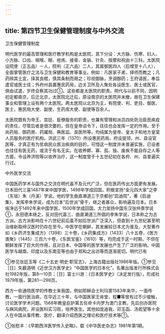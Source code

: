 ```yaml
---
---
---
```

title: 第四节卫生保健管理制度与中外交流
---



卫生保健管理制度

明代医学的最高管理和医疗教学机构是太医院，其下分设：大方脉、伤寒、妇人、小方脉、口齿、咽喉、眼、疮疡、接骨、金镞、针灸、按摩和祝由十三科。太医院设院使（正五品）一人，院判（正六品）二人，其属御医四人（后增至十八人），全面掌管医疗之法与卫生保健和教育等事业。例如：凡医家子弟，择师而教之；凡药辨其土宜，择其良楛，慎其条制而用之；珍视御脉，烹调御药；王府请医，奉旨遣官或医士往；外府州县置惠民药局，边关卫所及人聚处各设医生、医士或医官，俱由试遣，岁终会察其功过①。这些都是太医院的职责。明代与以前不同，因明初定都南京，后迁北京，太医院北迁后，原设南京的太医院并未撤，故在卫生保建事业和管理上设有两个太医院。两太医院以北京为主，有院使、判、吏目、御医、医士，惠民局大使、副使，生药库大使、副使等百余人。

太医院既有为帝王、宫廷、臣僚服务的职责，也兼有管理和派员四处防治臣民疾疫的责任，尽管后者是很次要的，但在皇帝诏令下，往往也会发挥一定的作用。至于尚药局、御药房、药藏局、典医监、良医所等，均纯属为皇帝、皇太子和地方皇室人员服务的医疗机构。洪武三年（1370）所设惠民药局，府设提领，州、县设官医等，才真正有为贫病民众医治疾病的目的，可惜这一制度并未普遍实施，已设者也往往有医无药，或流于有名无实。在收养鳏、寡、孤、独、废疾不能自存之人等方面，令设养济院等以收养治疗，这一制度曾于十五世纪初在各府、州、县普遍实行过。

中外医学交流

中国医药学术与国外之交流在明代虽不及元代广泛，但在医药传出方面更有发展。日本田代三喜1487年来中国学医，1498年学成回国，积极宣扬“金元四大家”之李（东垣）朱（丹溪）学说。他的学生曲直濑道三于京都创“启迪院”，著《启迪集》，发挥李朱学说，成为日本“后世派”骨干，继之者甚众，影响遍及日本。日本坂净远于1492年来中国学医，1500年学成回国，大力宣扬中国东汉张仲景学说①，永田德本继之，反对田代喜三、曲直濑道三所倡的李朱学说，日本称之为古方派。古方派影响在十六世纪前后虽不如后世派广泛深入，但直到十九世纪甚至明治维新取缔汉医时仍存在至今。中医学在朝鲜，其发展较日本尤为普及，大型著作如《乡药济生集成方》（1398）三十卷，《乡药集成方》（1433）八十五卷，《医方类聚》（1445）三百六十卷，《东医宝鉴》（1610）等，均完成于这一时期，不但在朝鲜发挥了巨大的作用，且对日本、中国等的医学发展也产生了广泛的影响。中国医学与越南、印度以及东南亚等也由于郑和之出访等而逐渐密切。明代已有

①参见张廷玉等《二十五史·明史·职官志》，上海古籍出版社1986年版。①参见［日］矢薮道明《近世汉方医学史》“中国医学的日本化”，名著出版发行所株式会社1982年版，第8—10页；［日］富士川游：《日本医学史》（决定发行版），形成社1979年版，第281—298页。

西方一些通晓医学的传教士来我国，例如耶稣会士利玛窦1583年来华，一面传教，一面行医治病，在华近三十年，与中国医家王肯堂、程■等曾有过不少接触，讨论医学学术问题。1568年教皇庇护第五任命卡内罗为澳门主教，先后创办医院与麻风病院，并设医科实习班，培养医生。其他如庞迪我、邓玉函、汤若望等十余人在中国从事传教、医疗、翻译介绍西医之理论和医疗技术等①。

①张慰丰：《早期西洋医学传入史略》，载《中华医史杂志》1981年第1期。
